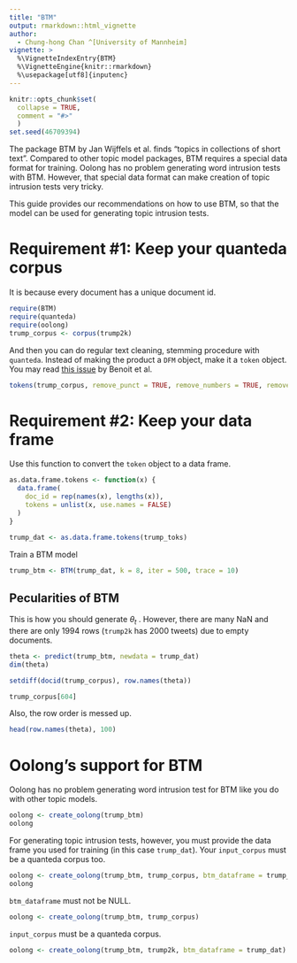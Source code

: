 ```yaml
---
title: "BTM"
output: rmarkdown::html_vignette
author:
  - Chung-hong Chan ^[University of Mannheim]
vignette: >
  %\VignetteIndexEntry{BTM}
  %\VignetteEngine{knitr::rmarkdown}
  %\usepackage[utf8]{inputenc}
---
```


```r
knitr::opts_chunk$set(
  collapse = TRUE,
  comment = "#>"
  )
set.seed(46709394)
```


The package BTM by Jan Wijffels et al. finds "topics in collections of short text". Compared to other topic model packages, BTM requires a special data format for training. Oolong has no problem generating word intrusion tests with BTM. However, that special data format can make creation of topic intrusion tests very tricky.

This guide provides our recommendations on how to use BTM, so that the model can be used for generating topic intrusion tests.

# Requirement #1: Keep your quanteda corpus

It is because every document has a unique document id.

```r
require(BTM)
require(quanteda)
require(oolong)
trump_corpus <- corpus(trump2k)
```

And then you can do regular text cleaning, stemming procedure with `quanteda`. Instead of making the product a `DFM` object, make it a `token` object. You may read [this issue](https://github.com/quanteda/quanteda/issues/1404) by Benoit et al.

```r
tokens(trump_corpus, remove_punct = TRUE, remove_numbers = TRUE, remove_symbols = TRUE, split_hyphens = TRUE, remove_url = TRUE) %>% tokens_tolower() %>% tokens_remove(stopwords("en")) %>% tokens_remove("@*")  -> trump_toks
```

# Requirement #2: Keep your data frame

Use this function to convert the `token` object to a data frame.

```r
as.data.frame.tokens <- function(x) {
  data.frame(
    doc_id = rep(names(x), lengths(x)),
    tokens = unlist(x, use.names = FALSE)
  )
}

trump_dat <- as.data.frame.tokens(trump_toks)
```

Train a BTM model

```r
trump_btm <- BTM(trump_dat, k = 8, iter = 500, trace = 10)
```

## Pecularities of BTM

This is how you should generate $\theta_{t}$ . However, there are many NaN and there are only 1994 rows (`trump2k` has 2000 tweets) due to empty documents.

```r
theta <- predict(trump_btm, newdata = trump_dat)
dim(theta)
```

```r
setdiff(docid(trump_corpus), row.names(theta))
```

```r
trump_corpus[604]
```

Also, the row order is messed up.

```r
head(row.names(theta), 100)
```


# Oolong's support for BTM

Oolong has no problem generating word intrusion test for BTM like you do with other topic models.

```r
oolong <- create_oolong(trump_btm)
oolong
```

For generating topic intrusion tests, however, you must provide the data frame you used for training (in this case `trump_dat`). Your `input_corpus` must be a quanteda corpus too.

```r
oolong <- create_oolong(trump_btm, trump_corpus, btm_dataframe = trump_dat)
oolong
```

`btm_dataframe` must not be NULL.

```r
oolong <- create_oolong(trump_btm, trump_corpus)
```

`input_corpus` must be a quanteda corpus.

```r
oolong <- create_oolong(trump_btm, trump2k, btm_dataframe = trump_dat)
```
